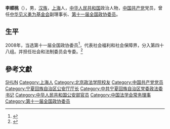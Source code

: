'''李顺桃'''（{{bd|1946年|4月|}}），男，[[汉族|汉族]]，[[上海|上海]]人，[[中华人民共和国|中华人民共和国]]政治人物，[[中国共产党|中国共产党]]党员，曾任[[中华见义勇为基金会|中华见义勇为基金会]]副理事长、[[第十一届全国政协委员|第十一届全国政协委员]]。

== 生平 ==
2008年，当选第十一届全国政协委员<ref>{{cite news|title=第十一届全国政协委员名单|url=http://www.indaa.com.cn/zt/2009qglh/zxzs/200903/t20090303_127573.html|accessdate=2013-04-09|newspaper=新华社北京1月25日电 中国人民政治协商会议第十一届全国委员会委员名单(共2237人，2008年1月25日政协第十届全国委员会常务委员会第二十次会议通过)|date=2008年1月25日|deadurl=yes|archiveurl=https://web.archive.org/web/20130928014403/http://www.indaa.com.cn/zt/2009qglh/zxzs/200903/t20090303_127573.html|archivedate=2013年9月28日|df=}}</ref>，代表社会福利和社会保障界，分入第四十八组。并担任社会和法制委员会专委。<ref>{{cite news|title=全国政协信息-李顺桃|url=http://www.cppcc.gov.cn/CMS/wylibary/showJcwyxtInfoWylibary.action?tabJcwyxt.guid=11W0016710&wytype=wjwy|accessdate=2013-04-11|newspaper=全国政协委员会|archive-date=2019-05-19|archive-url=https://web.archive.org/web/20190519211243/http://www.cppcc.gov.cn/CMS/wylibary/showJcwyxtInfoWylibary.action?tabJcwyxt.guid=11W0016710&wytype=wjwy|dead-url=no}}</ref>

== 參考文獻 ==
{{reflist}}

{{中国政治人物小作品}}
{{Navboxes 
| title  = 李顺桃在[[中国法学会|中国法学会]]的职务
| list1  =
{{中国法学会第五届理事会}}
}}

{{Authority control}}
{{DEFAULTSORT:Li李}}
[[Category:李姓|SHUN]]
[[Category:上海人|Category:上海人]]
[[Category:北京政法学院校友|Category:北京政法学院校友]]
[[Category:中国共产党党员|Category:中国共产党党员]]
[[Category:宁夏回族自治区公安厅厅长|Category:宁夏回族自治区公安厅厅长]]
[[Category:中共宁夏回族自治区党委政法委书记|Category:中共宁夏回族自治区党委政法委书记]]
[[Category:中华人民共和国公安部官员|Category:中华人民共和国公安部官员]]
[[Category:中国法学会常务理事|Category:中国法学会常务理事]]
[[Category:第十一届全国政协委员|Category:第十一届全国政协委员]]